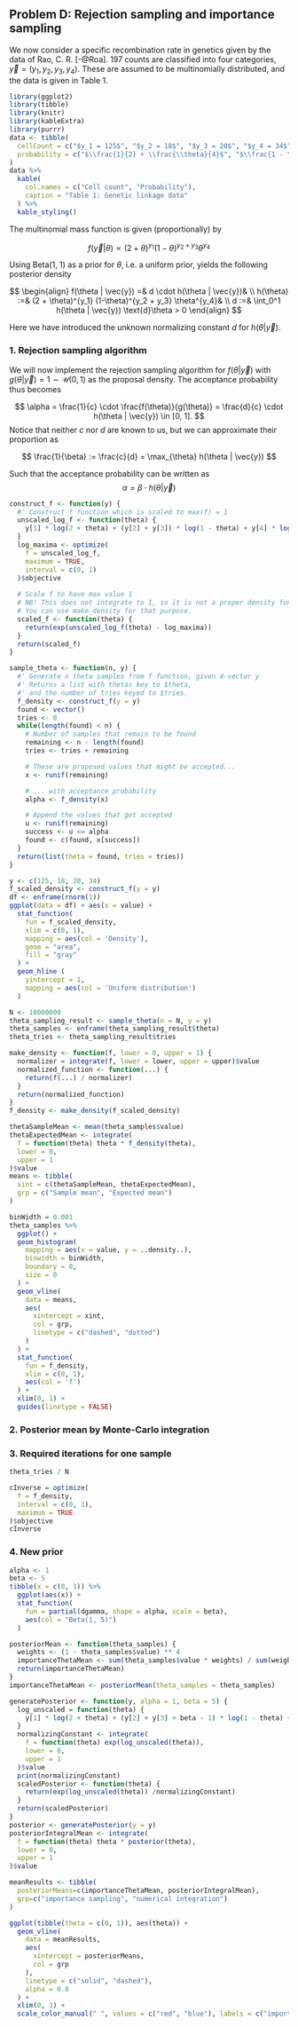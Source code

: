 ## Problem D: Rejection sampling and importance sampling

We now consider a specific recombination rate in genetics given by the data of Rao, C. R. [-@Roa].
197 counts are classified into four categories, $\vec{y} = (y_1, y_2, y_3, y_4)$.
These are assumed to be multinomially distributed, and the data is given in Table 1.

```r
library(ggplot2)
library(tibble)
library(knitr)
library(kableExtra)
library(purrr)
data <- tibble(
  cellCount = c("$y_1 = 125$", "$y_2 = 18$", "$y_3 = 20$", "$y_4 = 34$"),
  probability = c("$\\frac{1}{2} + \\frac{\\theta}{4}$", "$\\frac{1 - \\theta}{4}$", "$\\frac{1 - \\theta}{4}$", "$\\frac{\\theta}{4}$")
)
data %>%
  kable(
    col.names = c("Cell count", "Probability"),
    caption = "Table 1: Genetic linkage data"
  ) %>%
  kable_styling()
```

The multinomial mass function is given (proportionally) by

$$
f(\vec{y} | \theta) \propto (2 + \theta)^{y_1} (1-\theta)^{y_2 + y_3} \theta^{y_4}
$$

Using Beta(1, 1) as a prior for $\theta$, i.e. a uniform prior, yields the following posterior density

$$
\begin{align}
  f(\theta | \vec{y}) =& d \cdot h(\theta | \vec{y})& \\
  h(\theta) :=& (2 + \theta)^{y_1} (1-\theta)^{y_2 + y_3} \theta^{y_4}& \\
  d :=& \int_0^1 h(\theta | \vec{y}) \text{d}\theta > 0
\end{align}
$$

Here we have introduced the unknown normalizing constant $d$ for $h(\theta | \vec{y})$.

### 1. Rejection sampling algorithm

We will now implement the rejection sampling algorithm for $f(\theta|\vec{y})$ with $g(\theta | \vec{y}) = 1 \sim \mathcal{U}(0, 1)$ as the proposal density.
The acceptance probability thus becomes

$$
\alpha = \frac{1}{c} \cdot \frac{f(\theta)}{g(\theta)} = \frac{d}{c} \cdot h(\theta | \vec{y}) \in [0, 1].
$$
Notice that neither $c$ nor $d$ are known to us, but we can approximate their proportion as

$$
\frac{1}{\beta} := \frac{c}{d} = \max_{\theta} h(\theta | \vec{y})
$$

Such that the acceptance probability can be written as
$$
\alpha = \beta \cdot h(\theta | \vec{y})
$$

```r
construct_f <- function(y) {
  #' Construct f function which is scaled to max(f) = 1
  unscaled_log_f <- function(theta) {
    y[1] * log(2 + theta) + (y[2] + y[3]) * log(1 - theta) + y[4] * log(theta)
  }
  log_maxima <- optimize(
    f = unscaled_log_f,
    maximum = TRUE,
    interval = c(0, 1)
  )$objective
  
  # Scale f to have max value 1
  # NB! This does not integrate to 1, so it is not a proper density function!
  # You can use make_density for that purpose.
  scaled_f <- function(theta) {
    return(exp(unscaled_log_f(theta) - log_maxima))
  }
  return(scaled_f)
}

sample_theta <- function(n, y) {
  #' Generate n theta samples from f function, given 4-vector y
  #' Returns a list with thetas key to $theta,
  #' and the number of tries keyed to $tries.
  f_density <- construct_f(y = y)
  found <- vector()
  tries <- 0
  while(length(found) < n) {
    # Number of samples that remain to be found
    remaining <- n - length(found)
    tries <- tries + remaining

    # These are proposed values that might be accepted...
    x <- runif(remaining)

    # ... with acceptance probability
    alpha <- f_density(x)

    # Append the values that get accepted
    u <- runif(remaining)
    success <- u <= alpha
    found <- c(found, x[success])
  }
  return(list(theta = found, tries = tries))
}
```

```r
y <- c(125, 18, 20, 34)
f_scaled_density <- construct_f(y = y)
df <- enframe(rnorm(1))
ggplot(data = df) + aes(x = value) +
  stat_function(
    fun = f_scaled_density,
    xlim = c(0, 1),
    mapping = aes(col = 'Density'),
    geom = "area",
    fill = "gray"
  ) +
  geom_hline (
    yintercept = 1,
    mapping = aes(col = 'Uniform distribution')
  )
```


```r
N <- 10000000
theta_sampling_result <- sample_theta(n = N, y = y)
theta_samples <- enframe(theta_sampling_result$theta)
theta_tries <- theta_sampling_result$tries
```
```r
make_density <- function(f, lower = 0, upper = 1) {
  normalizer = integrate(f, lower = lower, upper = upper)$value
  normalized_function <- function(...) {
    return(f(...) / normalizer)
  }
  return(normalized_function)
}
f_density <- make_density(f_scaled_density)
```

```r
thetaSampleMean <- mean(theta_samples$value)
thetaExpectedMean <- integrate(
  f = function(theta) theta * f_density(theta),
  lower = 0,
  upper = 1
)$value
means <- tibble(
  xint = c(thetaSampleMean, thetaExpectedMean),
  grp = c("Sample mean", "Expected mean")
)

binWidth = 0.001
theta_samples %>%
  ggplot() +
  geom_histogram(
    mapping = aes(x = value, y = ..density..),
    binwidth = binWidth,
    boundary = 0,
    size = 0
  ) +
  geom_vline(
    data = means,
    aes(
      xintercept = xint,
      col = grp,
      linetype = c("dashed", "dotted")
    )
  ) +
  stat_function(
    fun = f_density,
    xlim = c(0, 1),
    aes(col = 'f')
  ) +
  xlim(0, 1) +
  guides(linetype = FALSE)
```


### 2. Posterior mean by Monte-Carlo integration



### 3. Required iterations for one sample

```r
theta_tries / N
```

```r
cInverse = optimize(
  f = f_density,
  interval = c(0, 1),
  maximum = TRUE
)$objective
cInverse
```


### 4. New prior

```r
alpha <- 1
beta <- 5
tibble(x = c(0, 1)) %>%
  ggplot(aes(x)) +
  stat_function(
    fun = partial(dgamma, shape = alpha, scale = beta),
    aes(col = "Beta(1, 5)")
  )
```

```r
posteriorMean <- function(theta_samples) {
  weights <- (1 - theta_samples$value) ** 4
  importanceThetaMean <- sum(theta_samples$value * weights) / sum(weights)
  return(importanceThetaMean)
}
importanceThetaMean <- posteriorMean(theta_samples = theta_samples)

generatePosterior <- function(y, alpha = 1, beta = 5) {
  log_unscaled = function(theta) {
    y[1] * log(2 + theta) + (y[2] + y[3] + beta - 1) * log(1 - theta) + (y[4] + alpha - 1) * log(theta)
  }
  normalizingConstant <- integrate(
    f = function(theta) exp(log_unscaled(theta)),
    lower = 0,
    upper = 1
  )$value
  print(normalizingConstant)
  scaledPosterior <- function(theta) {
    return(exp(log_unscaled(theta)) /normalizingConstant)
  }
  return(scaledPosterior)
}
posterior <- generatePosterior(y = y)
posteriorIntegralMean <- integrate(
  f = function(theta) theta * posterior(theta),
  lower = 0,
  upper = 1
)$value

meanResults <- tibble(
  posteriorMeans=c(importanceThetaMean, posteriorIntegralMean),
  grp=c("importance sampling", "numerical integration")
)

ggplot(tibble(theta = c(0, 1)), aes(theta)) +
  geom_vline(
    data = meanResults,
    aes(
      xintercept = posteriorMeans,
      col = grp
    ),
    linetype = c("solid", "dashed"),
    alpha = 0.8
  ) +
  xlim(0, 1) +
  scale_color_manual(" ", values = c("red", "blue"), labels = c("importance sampling", "numerical integration"))
```
